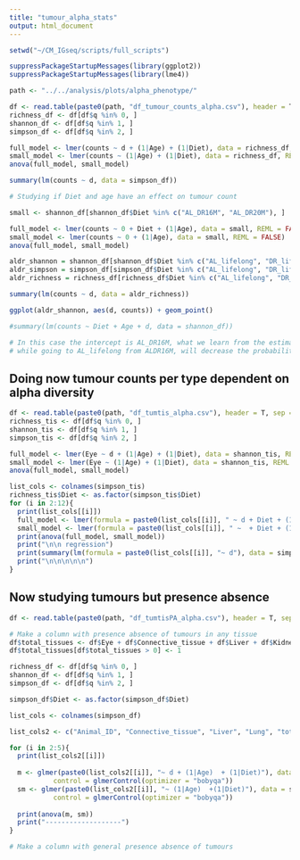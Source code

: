 ```yaml
---
title: "tumour_alpha_stats"
output: html_document
---
```



```r
setwd("~/CM_IGseq/scripts/full_scripts")

suppressPackageStartupMessages(library(ggplot2))
suppressPackageStartupMessages(library(lme4))

path <- "../../analysis/plots/alpha_phenotype/"
```

```r
df <- read.table(paste0(path, "df_tumour_counts_alpha.csv"), header = T, sep = ",", check.names = F)
richness_df <- df[df$q %in% 0, ]
shannon_df <- df[df$q %in% 1, ]
simpson_df <- df[df$q %in% 2, ]
```

```r
full_model <- lmer(counts ~ d + (1|Age) + (1|Diet), data = richness_df, REML = FALSE)
small_model <- lmer(counts ~ (1|Age) + (1|Diet), data = richness_df, REML = FALSE)
anova(full_model, small_model)
```

```r
summary(lm(counts ~ d, data = simpson_df))
```


```r
# Studying if Diet and age have an effect on tumour count

small <- shannon_df[shannon_df$Diet %in% c("AL_DR16M", "AL_DR20M"), ]

full_model <- lmer(counts ~ 0 + Diet + (1|Age), data = small, REML = FALSE)
small_model <- lmer(counts ~ 0 + (1|Age), data = small, REML = FALSE)
anova(full_model, small_model)
```
```r
aldr_shannon = shannon_df[shannon_df$Diet %in% c("AL_lifelong", "DR_lifelong"), ]
aldr_simpson = simpson_df[simpson_df$Diet %in% c("AL_lifelong", "DR_lifelong"), ]
aldr_richness = richness_df[richness_df$Diet %in% c("AL_lifelong", "DR_lifelong"), ]

summary(lm(counts ~ d, data = aldr_richness))

ggplot(aldr_shannon, aes(d, counts)) + geom_point()

#summary(lm(counts ~ Diet + Age + d, data = shannon_df))

# In this case the intercept is AL_DR16M, what we learn from the estimates is that ALDR20M when comming from ALDR16M will increase the probability of predicting tumour counts by 0.44, 
# while going to AL_lifelong from ALDR16M, will decrease the probability of predicting tumour counts by -0.47
```

## Doing now tumour counts per type dependent on alpha diversity
```r
df <- read.table(paste0(path, "df_tumtis_alpha.csv"), header = T, sep = ",", check.names = F)
richness_tis <- df[df$q %in% 0, ]
shannon_tis <- df[df$q %in% 1, ]
simpson_tis <- df[df$q %in% 2, ]
```

```r
full_model <- lmer(Eye ~ d + (1|Age) + (1|Diet), data = shannon_tis, REML = FALSE)
small_model <- lmer(Eye ~ (1|Age) + (1|Diet), data = shannon_tis, REML = FALSE)
anova(full_model, small_model)
```
```r
list_cols <- colnames(simpson_tis)
richness_tis$Diet <- as.factor(simpson_tis$Diet)
for (i in 2:12){
  print(list_cols[[i]])
  full_model <- lmer(formula = paste0(list_cols[[i]], " ~ d + Diet + (1|Age)"), data = simpson_tis, REML = FALSE)
  small_model <- lmer(formula = paste0(list_cols[[i]], " ~  + Diet + (1|Age)"), data = simpson_tis, REML = FALSE)
  print(anova(full_model, small_model))
  print("\n\n regression")
  print(summary(lm(formula = paste0(list_cols[[i]], "~ d"), data = simpson_tis)))
  print("\n\n\n\n\n")
}
```
## Now studying tumours but presence absence

```r
df <- read.table(paste0(path, "df_tumtisPA_alpha.csv"), header = T, sep = ",", check.names = F)

# Make a column with presence absence of tumours in any tissue
df$total_tissues <- df$Eye + df$Connective_tissue + df$Liver + df$Kidney + df$Ovary + df$Uterine + df$Lymph_node + df$Lung + df$Colorectal + df$Brain + df$Heart
df$total_tissues[df$total_tissues > 0] <- 1

richness_df <- df[df$q %in% 0, ]
shannon_df <- df[df$q %in% 1, ]
simpson_df <- df[df$q %in% 2, ]
```


```r
simpson_df$Diet <- as.factor(simpson_df$Diet)

list_cols <- colnames(simpson_df)

list_cols2 <- c("Animal_ID", "Connective_tissue", "Liver", "Lung", "total_tissues", "biogroup", "q", "d", "Age", "Diet")

for (i in 2:5){
  print(list_cols2[[i]])
  
  m <- glmer(paste0(list_cols2[[i]], "~ d + (1|Age)  + (1|Diet)"), data = simpson_df, family = "binomial", 
           control = glmerControl(optimizer = "bobyqa"))
  sm <- glmer(paste0(list_cols2[[i]], "~ (1|Age)  +(1|Diet)"), data = simpson_df, family = "binomial", 
           control = glmerControl(optimizer = "bobyqa"))
  
  print(anova(m, sm))
  print("-------------------")
}
```

```r
# Make a column with general presence absence of tumours

```


